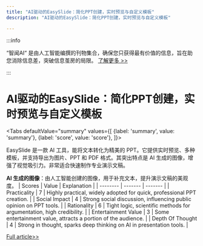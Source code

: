```yaml
---
title: "AI驱动的EasySlide：简化PPT创建，实时预览与自定义模板"
description: "AI驱动的EasySlide：简化PPT创建，实时预览与自定义模板"

---
```



:::info

“智闻AI“ 是由人工智能编撰的刊物集合，确保您只获得最有价值的信息，旨在助您消除信息差，突破信息茧房的局限。  [了解更多 >>](/)

:::

# AI驱动的EasySlide：简化PPT创建，实时预览与自定义模板


<Tabs
	defaultValue="summary"
	values={[
	{label: 'summary', value: 'summary'},
	{label: 'score', value: 'score'},
]}>
<TabItem value="summary">


EasySlide 是一款 AI 工具，能将文本转化为精美的 PPT。它提供实时预览、多种模板，并支持导出为图片、PPT 和 PDF 格式。其突出特点是 AI 生成的图像，增强了视觉吸引力。非常适合快速制作专业演示文稿。

**AI 生成的图像**：由人工智能创建的图像，用于补充文本，提升演示文稿的美观度。
</TabItem>
<TabItem value="score">
	| Scores     | Value   | Explanation |
	| -------- | ------- | ------- |
	| Practicality  | 7    | Highly practical, widely adopted for quick, professional PPT creation.    |
	| Social Impact | 4     | Strong social discussion, influencing public opinion on PPT tools.    |
	| Rationality    | 6    | Tight logic, scientific methods for argumentation, high credibility.    |
	| Entertainment Value    | 3    | Some entertainment value, attracts a portion of the audience.    |
	| Depth Of Thought    | 4    | Strong in thought, sparks deep thinking on AI in presentation tools.    |
</TabItem>
</Tabs>

[Full article>>](https://github.com/ruanyf/weekly/issues/5211)
